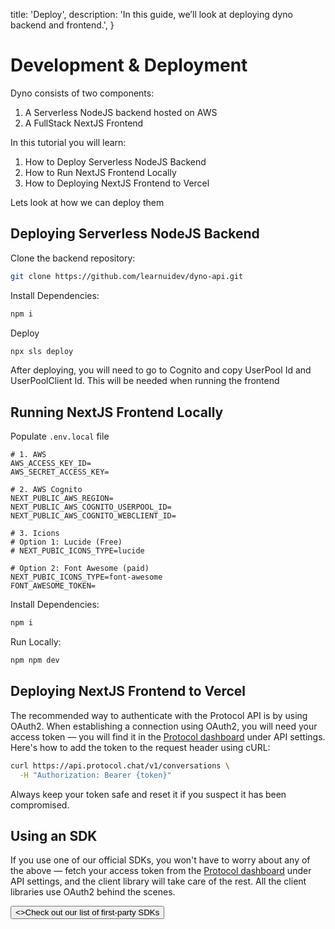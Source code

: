   title: 'Deploy',
  description:
    'In this guide, we’ll look at deploying dyno backend and frontend.',
}

# Development & Deployment

Dyno consists of two components:

1. A Serverless NodeJS backend hosted on AWS
2. A FullStack NextJS Frontend

In this tutorial you will learn:

1. How to Deploy Serverless NodeJS Backend
2. How to Run NextJS Frontend Locally
3. How to Deploying NextJS Frontend to Vercel

Lets look at how we can deploy them

## Deploying Serverless NodeJS Backend

Clone the backend repository:

```bash
git clone https://github.com/learnuidev/dyno-api.git
```

Install Dependencies:

```bash
npm i
```

Deploy

```bash
npx sls deploy
```

After deploying, you will need to go to Cognito and copy UserPool Id and UserPoolClient Id. This will be needed when running the frontend

## Running NextJS Frontend Locally

Populate `.env.local` file

```{{title: ".env.local"}}
# 1. AWS
AWS_ACCESS_KEY_ID=
AWS_SECRET_ACCESS_KEY=

# 2. AWS Cognito
NEXT_PUBLIC_AWS_REGION=
NEXT_PUBLIC_AWS_COGNITO_USERPOOL_ID=
NEXT_PUBLIC_AWS_COGNITO_WEBCLIENT_ID=

# 3. Icions
# Option 1: Lucide (Free)
# NEXT_PUBIC_ICONS_TYPE=lucide

# Option 2: Font Awesome (paid)
NEXT_PUBIC_ICONS_TYPE=font-awesome
FONT_AWESOME_TOKEN=
```

Install Dependencies:

```bash
npm i
```

Run Locally:

```bash
npm npm dev
```

## Deploying NextJS Frontend to Vercel

The recommended way to authenticate with the Protocol API is by using OAuth2. When establishing a connection using OAuth2, you will need your access token — you will find it in the [Protocol dashboard](#) under API settings. Here's how to add the token to the request header using cURL:

```bash {{ title: 'Example request with bearer token' }}
curl https://api.protocol.chat/v1/conversations \
  -H "Authorization: Bearer {token}"
```

Always keep your token safe and reset it if you suspect it has been compromised.

## Using an SDK

If you use one of our official SDKs, you won't have to worry about any of the above — fetch your access token from the [Protocol dashboard](#) under API settings, and the client library will take care of the rest. All the client libraries use OAuth2 behind the scenes.

<div className="not-prose">
  <Button href="/sdks" variant="text" arrow="right">
    <>Check out our list of first-party SDKs</>
  </Button>
</div>
